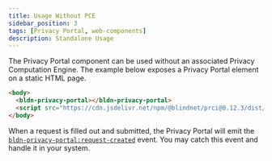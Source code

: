 ```yaml
---
title: Usage Without PCE
sidebar_position: 3
tags: [Privacy Portal, web-components]
description: Standalone Usage
---
```


The Privacy Portal component can be used without an associated Privacy Computation Engine. The example below exposes a Privacy Portal element on a static HTML page.

```html
<body>
  <bldn-privacy-portal></bldn-privacy-portal>
  <script src="https://cdn.jsdelivr.net/npm/@blindnet/prci@0.12.3/dist/index.all.min.js" type="module"></script>
</body>
```

When a request is filled out and submitted, the Privacy Portal will emit the [`bldn-privacy-portal:request-created`](./events#bldn-privacy-portalrequest-created) event. You may catch this event and handle it in your system.